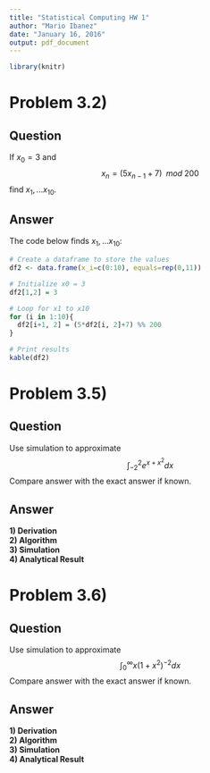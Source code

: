 ```yaml
---
title: "Statistical Computing HW 1"
author: "Mario Ibanez"
date: "January 16, 2016"
output: pdf_document
---
```


```r
library(knitr)
```

# Problem 3.2)   

## Question
If $x_0=3$ and
$$
x_n = (5x_{n-1}+7) \;\; mod \; 200
$$
find $x_1,...x_{10}$.   

## Answer
The code below finds $x_1,...x_{10}$:
```r
# Create a dataframe to store the values
df2 <- data.frame(x_i=c(0:10), equals=rep(0,11))

# Initialize x0 = 3
df2[1,2] = 3

# Loop for x1 to x10
for (i in 1:10){
  df2[i+1, 2] = (5*df2[i, 2]+7) %% 200
}
```

```r
# Print results
kable(df2)
```

# Problem 3.5)   

## Question
Use simulation to approximate
$$
\int_{-2}^{2} e^{x+x^2} dx
$$
Compare answer with the exact answer if known.

## Answer
**1) Derivation**   
**2) Algorithm**   
**3) Simulation**   
**4) Analytical Result**   

# Problem 3.6)   

## Question
Use simulation to approximate
$$
\int_{0}^{\infty} x(1+x^2)^{-2} dx
$$
Compare answer with the exact answer if known.

## Answer
**1) Derivation**   
**2) Algorithm**   
**3) Simulation**   
**4) Analytical Result**   



